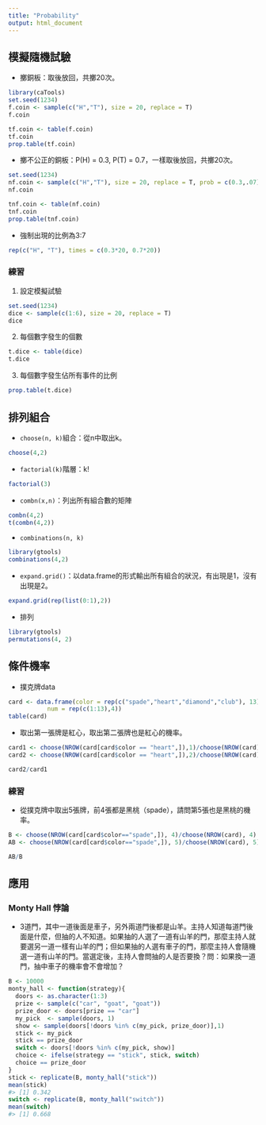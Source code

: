 ```yaml
---
title: "Probability"
output: html_document
---
```


## 模擬隨機試驗
- 擲銅板：取後放回，共擲20次。
```r
library(caTools)
set.seed(1234)
f.coin <- sample(c("H","T"), size = 20, replace = T)
f.coin
```

```r
tf.coin <- table(f.coin)
tf.coin
prop.table(tf.coin)
```

- 擲不公正的銅板：P(H) = 0.3, P(T) = 0.7，一樣取後放回，共擲20次。
```r
set.seed(1234)
nf.coin <- sample(c("H","T"), size = 20, replace = T, prob = c(0.3,.07))
nf.coin
```

```r
tnf.coin <- table(nf.coin)
tnf.coin
prop.table(tnf.coin)
```

  - 強制出現的比例為3:7
```r
rep(c("H", "T"), times = c(0.3*20, 0.7*20))
```
  
### 練習
1. 設定模擬試驗
```r
set.seed(1234)
dice <- sample(c(1:6), size = 20, replace = T)
dice
```

2. 每個數字發生的個數
```r
t.dice <- table(dice)
t.dice
```

3. 每個數字發生佔所有事件的比例
```r
prop.table(t.dice)
```

## 排列組合
- ```choose(n, k)```組合：從n中取出k。
```r
choose(4,2)
```

- ```factorial(k)```階層：k!
```r
factorial(3)
```

- ```combn(x,n)```：列出所有組合數的矩陣
```r
combn(4,2)
t(combn(4,2))
```
  - ```combinations(n, k)```
```r
library(gtools)
combinations(4,2)
```

- ```expand.grid()```：以data.frame的形式輸出所有組合的狀況，有出現是1，沒有出現是2。
```r
expand.grid(rep(list(0:1),2))
```

- 排列
```r
library(gtools)
permutations(4, 2)
```


## 條件機率
- 撲克牌data
```r
card <- data.frame(color = rep(c("spade","heart","diamond","club"), 13),
           num = rep(c(1:13),4))
table(card)
```

- 取出第一張牌是紅心，取出第二張牌也是紅心的機率。
```r
card1 <- choose(NROW(card[card$color == "heart",]),1)/choose(NROW(card),1)
card2 <- choose(NROW(card[card$color == "heart",]),2)/choose(NROW(card),2)

card2/card1
```

### 練習
- 從撲克牌中取出5張牌，前4張都是黑桃（spade），請問第5張也是黑桃的機率。
```r
B <- choose(NROW(card[card$color=="spade",]), 4)/choose(NROW(card), 4)
AB <- choose(NROW(card[card$color=="spade",]), 5)/choose(NROW(card), 5)

AB/B
```

## 應用
### Monty Hall 悖論
- 3道門，其中一道後面是車子，另外兩道門後都是山羊。主持人知道每道門後面是什麼，但抽的人不知道。如果抽的人選了一道有山羊的門，那麼主持人就要選另一道一樣有山羊的門；但如果抽的人選有車子的門，那麼主持人會隨機選一道有山羊的門。當選定後，主持人會問抽的人是否要換？問：如果換一道門，抽中車子的機率會不會增加？

```r
B <- 10000
monty_hall <- function(strategy){
  doors <- as.character(1:3)
  prize <- sample(c("car", "goat", "goat"))
  prize_door <- doors[prize == "car"]
  my_pick  <- sample(doors, 1)
  show <- sample(doors[!doors %in% c(my_pick, prize_door)],1)
  stick <- my_pick
  stick == prize_door
  switch <- doors[!doors %in% c(my_pick, show)]
  choice <- ifelse(strategy == "stick", stick, switch)
  choice == prize_door
}
stick <- replicate(B, monty_hall("stick"))
mean(stick)
#> [1] 0.342
switch <- replicate(B, monty_hall("switch"))
mean(switch)
#> [1] 0.668
```

